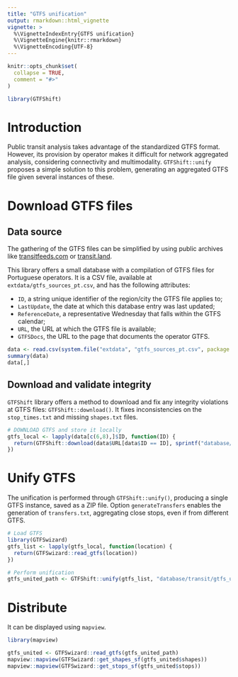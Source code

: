 ```yaml
---
title: "GTFS unification"
output: rmarkdown::html_vignette
vignette: >
  %\VignetteIndexEntry{GTFS unification}
  %\VignetteEngine{knitr::rmarkdown}
  %\VignetteEncoding{UTF-8}
---
```


```r
knitr::opts_chunk$set(
  collapse = TRUE,
  comment = "#>"
)
```

```r
library(GTFShift)
```


# Introduction 

Public transit analysis takes advantage of the standardized GTFS format. However, its provision by operator makes it difficult for network aggregated analysis, considering connectivity and multimodality. `GTFShift::unify` proposes a simple solution to this problem, generating an aggregated GTFS file given several instances of these.

# Download GTFS files 

## Data source

The gathering of the GTFS files can be simplified by using public archives like [transitfeeds.com](https://transitfeeds.com/) or [transit.land](https://www.transit.land/).

This library offers a small database with a compilation of GTFS files for Portuguese operators. It is a CSV file, available at `extdata/gtfs_sources_pt.csv`, and has the following attributes:

- `ID`, a string unique identifier of the region/city the GTFS file applies to;
- `LastUpdate`, the date at which this database entry was last updated;
- `ReferenceDate`, a representative Wednesday that falls within the GTFS calendar;
- `URL`, the URL at which the GTFS file is available;
- `GTFSDocs`, the URL to the page that documents the operator GTFS.


```r
data <- read.csv(system.file("extdata", "gtfs_sources_pt.csv", package = "GTFShift"))
summary(data)
data[,]
```

## Download and validate integrity

`GTFShift` library offers a method to download and fix any integrity violations at GTFS files: `GTFShift::download()`. It fixes inconsistencies on the `stop_times.txt` and missing `shapes.txt` files.

```r
# DOWNLOAD GTFS and store it locally
gtfs_local <- lapply(data[c(6,8),]$ID, function(ID) {
  return(GTFShift::download(data$URL[data$ID == ID], sprintf("database/transit/%s_gtfs.zip", ID)))
})
```


# Unify GTFS

The unification is performed through `GTFShift::unify()`, producing a single GTFS instance, saved as a ZIP file. Option `generateTransfers` enables the generation of `transfers.txt`, aggregating close stops, even if from different GTFS. 

```r
# Load GTFS
library(GTFSwizard)
gtfs_list <- lapply(gtfs_local, function(location) {
  return(GTFSwizard::read_gtfs(location))
})

# Perform unification
gtfs_united_path <- GTFShift::unify(gtfs_list, "database/transit/gtfs_unified.zip", generateTransfers=TRUE)
```


# Distribute

It can be displayed using `mapview`.

```r
library(mapview)

gtfs_united <- GTFSwizard::read_gtfs(gtfs_united_path)
mapview::mapview(GTFSwizard::get_shapes_sf(gtfs_united$shapes))
mapview::mapview(GTFSwizard::get_stops_sf(gtfs_united$stops))
```
